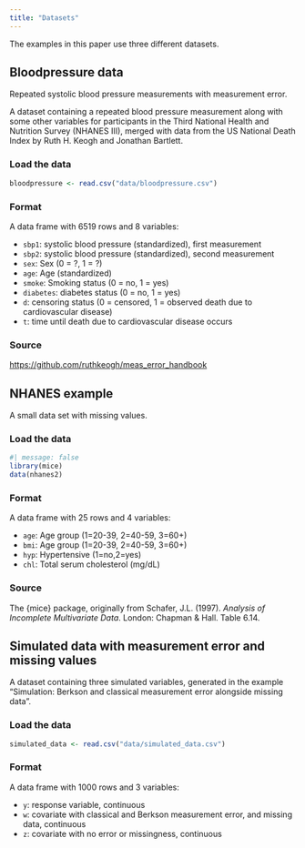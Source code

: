 ```yaml
---
title: "Datasets"
---
```


The examples in this paper use three different datasets. 

## Bloodpressure data
Repeated systolic blood pressure measurements with measurement error.

A dataset containing a repeated blood pressure measurement along with some other variables for participants in the Third National Health and Nutrition Survey (NHANES III), merged with data from the US National Death Index by Ruth H. Keogh and Jonathan Bartlett.

### Load the data
```r
bloodpressure <- read.csv("data/bloodpressure.csv")
```

### Format
A data frame with 6519 rows and 8 variables:

- `sbp1`: systolic blood pressure (standardized), first measurement
- `sbp2`: systolic blood pressure (standardized), second measurement
- `sex`: Sex (0 = ?, 1 = ?)
- `age`: Age (standardized)
- `smoke`: Smoking status (0 = no, 1 = yes)
- `diabetes`: diabetes status (0 = no, 1 = yes)
- `d`: censoring status (0 = censored, 1 = observed death due to cardiovascular disease)
- `t`: time until death due to cardiovascular disease occurs


### Source
<https://github.com/ruthkeogh/meas_error_handbook>


## NHANES example
A small data set with missing values.


### Load the data
```r
#| message: false
library(mice)
data(nhanes2)
```

### Format
A data frame with 25 rows and 4 variables:

- `age`: Age group (1=20-39, 2=40-59, 3=60+)
- `bmi`: Age group (1=20-39, 2=40-59, 3=60+)
- `hyp`: Hypertensive (1=no,2=yes)
- `chl`: Total serum cholesterol (mg/dL)

### Source
The {mice} package, originally from Schafer, J.L. (1997). *Analysis of Incomplete Multivariate Data*. London: Chapman & Hall. Table 6.14.

## Simulated data with measurement error and missing values

A dataset containing three simulated variables, generated in the example "Simulation: Berkson and classical measurement error alongside missing data".

### Load the data
```r
simulated_data <- read.csv("data/simulated_data.csv")
```

### Format
A data frame with 1000 rows and 3 variables:

- `y`: response variable, continuous
- `w`: covariate with classical and Berkson measurement error, and missing data, continuous
- `z`: covariate with no error or missingness, continuous


